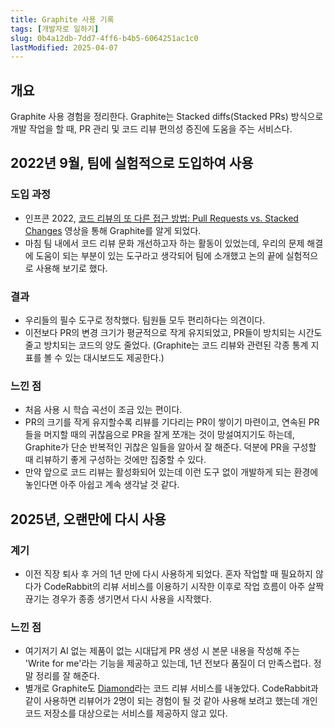 ```yaml
---
title: Graphite 사용 기록
tags: [개발자로 일하기]
slug: 0b4a12db-7dd7-4ff6-b4b5-6064251ac1c0
lastModified: 2025-04-07
---
```



<TimestampBlock recordDate="2025-04-07">

## 개요

Graphite 사용 경험을 정리한다. Graphite는 Stacked diffs(Stacked PRs) 방식으로 개발 작업을 할 때, PR 관리 및 코드 리뷰 편의성 증진에 도움을 주는 서비스다.

## 2022년 9월, 팀에 실험적으로 도입하여 사용

### 도입 과정

- 인프콘 2022, [코드 리뷰의 또 다른 접근 방법: Pull Requests vs. Stacked Changes](https://www.youtube.com/watch?v=XRZPkYnWa48) 영상을 통해 Graphite를 알게 되었다. 
- 마침 팀 내에서 코드 리뷰 문화 개선하고자 하는 활동이 있었는데, 우리의 문제 해결에 도움이 되는 부분이 있는 도구라고 생각되어 팀에 소개했고 논의 끝에 실험적으로 사용해 보기로 했다.

### 결과

- 우리들의 필수 도구로 정착했다. 팀원들 모두 편리하다는 의견이다.
- 이전보다 PR의 변경 크기가 평균적으로 작게 유지되었고, PR들이 방치되는 시간도 줄고 방치되는 코드의 양도 줄었다. (Graphite는 코드 리뷰와 관련된 각종 통계 지표를 볼 수 있는 대시보드도 제공한다.)

### 느낀 점

- 처음 사용 시 학습 곡선이 조금 있는 편이다.
- PR의 크기를 작게 유지할수록 리뷰를 기다리는 PR이 쌓이기 마련이고, 연속된 PR들을 머지할 때의 귀찮음으로 PR을 잘게 쪼개는 것이 망설여지기도 하는데, Graphite가 단순 반복적인 귀찮은 일들을 알아서 잘 해준다. 덕분에 PR을 구성할 때 리뷰하기 좋게 구성하는 것에만 집중할 수 있다.
- 만약 앞으로 코드 리뷰는 활성화되어 있는데 이런 도구 없이 개발하게 되는 환경에 놓인다면 아주 아쉽고 계속 생각날 것 같다.

## 2025년, 오랜만에 다시 사용

### 계기

- 이전 직장 퇴사 후 거의 1년 만에 다시 사용하게 되었다. 혼자 작업할 때 필요하지 않다가 CodeRabbit의 리뷰 서비스를 이용하기 시작한 이후로 작업 흐름이 아주 살짝 끊기는 경우가 종종 생기면서 다시 사용을 시작했다.

### 느낀 점

- 여기저기 AI 없는 제품이 없는 시대답게 PR 생성 시 본문 내용을 작성해 주는 'Write for me'라는 기능을 제공하고 있는데, 1년 전보다 품질이 더 만족스럽다. 정말 정리를 잘 해준다.
- 별개로 Graphite도 [Diamond](https://diamond.graphite.dev)라는 코드 리뷰 서비스를 내놓았다. CodeRabbit과 같이 사용하면 리뷰어가 2명이 되는 경험이 될 것 같아 사용해 보려고 했는데 개인 코드 저장소를 대상으로는 서비스를 제공하지 않고 있다.

</TimestampBlock>
